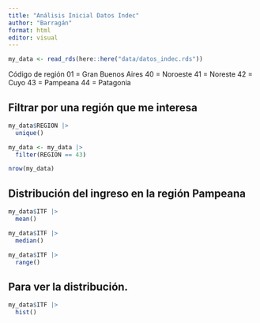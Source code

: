 ```yaml
---
title: "Análisis Inicial Datos Indec"
author: "Barragán"
format: html
editor: visual
---
```


```r
my_data <- read_rds(here::here("data/datos_indec.rds"))

```

Código de región 01 = Gran Buenos Aires 40 = Noroeste 41 = Noreste 42 = Cuyo 43 = Pampeana 44 = Patagonia

## **Filtrar por una región que me interesa**

```r
my_data$REGION |> 
  unique() 

```

```r
my_data <- my_data |>
  filter(REGION == 43)
```

```r
nrow(my_data)
```

## **Distribución del ingreso en la región Pampeana**

```r
my_data$ITF |> 
  mean()
```

```r
my_data$ITF |> 
  median()
```

```r
my_data$ITF |> 
  range()
```

## Para ver la distribución.

```r
my_data$ITF |> 
  hist()
```
